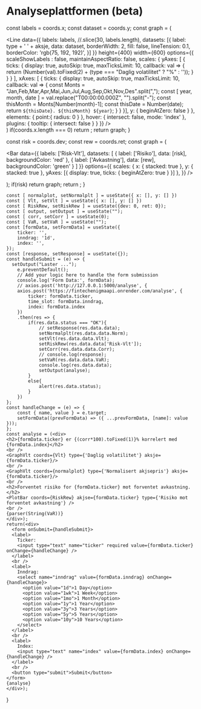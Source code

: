 
# Analyseplattformen (beta)

  const labels = coords.x;
  const dataset = coords.y;
  const graph = (
        <div>
            <Line 
                data={{
                    labels: labels, //.slice(30, labels.length),
                    datasets: [{
                        label: type + ' ' + aksje,
                        data: dataset,
                        borderWidth: 2,
                        fill: false,
                        lineTension: 0.1,
                        borderColor: 'rgb(75, 192, 192)',
                    }]
                }}
                height={400}
                width={600}
                options={{
                    scaleShowLabels : false,
                    maintainAspectRatio: false,
                    scales: {
                        yAxes: [
                            {
                                ticks: {
                                    display: true,
                                    autoSkip: true,
                                    maxTicksLimit: 10,
                                    callback: val => {
                                        return (Number(val).toFixed(2) + (type === "Daglig volatilitet" ? "%" : ''));
                                    }
                                }
                            }
                        ],
                        xAxes: [
                        {
                            ticks: {
                                display: true,
                                autoSkip: true,
                                maxTicksLimit: 10,
                                callback: val => {
                                    const Monts = "Jan,Feb,Mar,Apr,Mai,Jun,Jul,Aug,Sep,Okt,Nov,Des".split(",");
                                    const [ year, month, date ] = val.replace("T00:00:00.000Z", "").split("-");
                                    const thisMonth = Monts[Number(month)-1];
                                    const thisDate = Number(date);
                                    return `${thisDate}. ${thisMonth} ${year}`;
                                }
                            }
                        }],
                        y: {
                            beginAtZero: false
                        }
                    },
                    elements: {
                        point:{
                            radius: 0
                        }
                    },
                    hover: {
                        intersect: false,
                        mode: 'index'
                    },
                    plugins: {
                        tooltip: {
                          intersect: false
                        }
                      }
                }}
            />
        </div>)
    if(coords.x.length === 0) return <span></span>;
    return graph;
}

  const risk = coords.dev;
  const rew = coords.ret;
  const graph = (<div>
    <Bar data={{
      labels: ['Risk-Vlt'],
      datasets: [
        {
          label: ['Risiko'],
          data: [risk],
          backgroundColor: 'red'
        },
        {
          label: ['Avkastning'],
          data: [rew],
          backgroundColor: 'green'
        }
      ]
    }} options={{
      scales: {
        x: { stacked: true },
        y: { stacked: true },
        yAxes: [{
                display: true,
                ticks: {
                    beginAtZero: true
                }
            }]
      },
    }} />
  </div>);
  if(risk) return graph;
  return <span></span>;
}

    const [ normalplot, setNormalplt ] = useState({ x: [], y: [] })
    const [ Vlt, setVlt ] = useState({ x: [], y: [] })
    const [ RiskRew, setRiskRew ] = useState({dev: 0, ret: 0});
    const [ output, setOutput ] = useState("");
    const [ corr, setCorr ] = useState(0);
    const [ VaR, setVaR ] = useState("");
    const [formData, setFormData] = useState({
        ticker: '',
        inndrag: '1d',
        index: '',
    });
    const [response, setResponse] = useState({});
    const handleSubmit = (e) => {
      setOutput("Laster ...");
        e.preventDefault();
        // Add your logic here to handle the form submission
        console.log('Form Data:', formData);
        // axios.post('http://127.0.0.1:5000/analyse', {
        axios.post('https://fintechenigmaapi.onrender.com/analyse', {
            ticker: formData.ticker,
            time_slot: formData.inndrag,
            index: formData.index
        })
        .then(res => {
            if(res.data.status === "OK"){
                // setResponse(res.data.data);
                setNormalplt(res.data.data.Norm);
                setVlt(res.data.data.Vlt);
                setRiskRew(res.data.data['Risk-Vlt']);
                setCorr(res.data.data.Corr);
                // console.log(response);
                setVaR(res.data.data.VaR);
                console.log(res.data.data);
                setOutput(analyse);
            }
            else{
                alert(res.data.status);
            }
        })
    };
    const handleChange = (e) => {
        const { name, value } = e.target;
        setFormData((prevFormData) => ({ ...prevFormData, [name]: value }));
    };
    const analyse = (<div>
    <h2>{formData.ticker} er {(corr*100).toFixed(1)}% korrelert med {formData.index}</h2>
    <br />
    <GraphVlt coords={Vlt} type={'Daglig volatilitet'} aksje={formData.ticker}/>
    <br />
    <GraphVlt coords={normalplot} type={'Normalisert akjsepris'} aksje={formData.ticker}/>
    <br />
    <h2>Forventet risiko for {formData.ticker} mot forventet avkastning.</h2>
    <PlotBar coords={RiskRew} akjse={formData.ticker} type={'Risiko mot forventet avkastning'} />
    <br />
    {parser(String(VaR))}
    </div>);
    return(<div>
      <form onSubmit={handleSubmit}>
      <label>
        Ticker:
        <input type="text" name="ticker" required value={formData.ticker} onChange={handleChange} />
      </label>
      <br />
      <label>
        Inndrag:
        <select name="inndrag" value={formData.inndrag} onChange={handleChange}>
          <option value="1d">1 Day</option>
          <option value="1wk">1 Week</option>
          <option value="1mo">1 Month</option>
          <option value="1y">1 Year</option>
          <option value="3y">3 Years</option>
          <option value="5y">5 Years</option>
          <option value="10y">10 Years</option>
        </select>
      </label>
      <br />
      <label>
        Index:
        <input type="text" name="index" value={formData.index} onChange={handleChange} />
      </label>
      <br />
      <button type="submit">Submit</button>
    </form>
    {analyse}
    </div>);
}

<SkrivInnAksje />